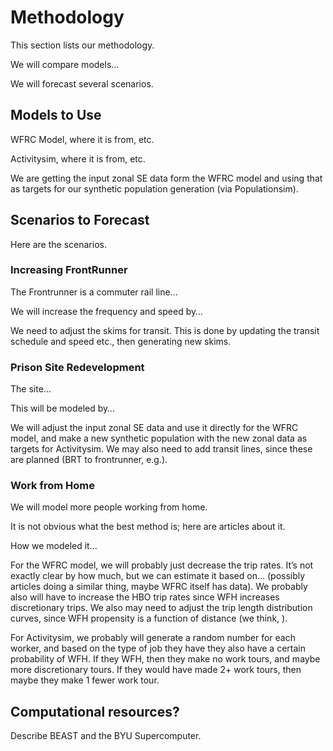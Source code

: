 # Methodology {#sec-methods}

This section lists our methodology.

We will compare models...

We will forecast several scenarios.

## Models to Use

WFRC Model, where it is from, etc.

Activitysim, where it is from, etc.

We are getting the input zonal SE data form the WFRC model and using that as targets for our synthetic population generation (via Populationsim).

## Scenarios to Forecast

Here are the scenarios.

### Increasing FrontRunner

The Frontrunner is a commuter rail line...

We will increase the frequency and speed by...

We need to adjust the skims for transit.
This is done by updating the transit schedule and speed etc., then generating new skims.

### Prison Site Redevelopment

The site...

This will be modeled by...

We will adjust the input zonal SE data and use it directly for the WFRC model, and make a new synthetic population with the new zonal data as targets for Activitysim.
We may also need to add transit lines, since these are planned (BRT to frontrunner, e.g.).

### Work from Home

We will model more people working from home.

It is not obvious what the best method is; here are articles about it.

How we modeled it...

For the WFRC model, we will probably just decrease the trip rates.
It's not exactly clear by how much, but we can estimate it based on... (possibly articles doing a similar thing, maybe WFRC itself has data).
We probably also will have to increase the HBO trip rates since WFH increases discretionary trips.
We also may need to adjust the trip length distribution curves, since WFH propensity is a function of distance (we think, <citation>).

For Activitysim, we probably will generate a random number for each worker, and based on the type of job they have they also have a certain probability of WFH.
If they WFH, then they make no work tours, and maybe more discretionary tours.
If they would have made 2+ work tours, then maybe they make 1 fewer work tour.

## Computational resources?

Describe BEAST and the BYU Supercomputer.
